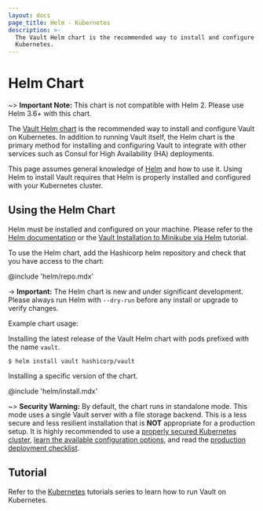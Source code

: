 ```yaml
---
layout: docs
page_title: Helm - Kubernetes
description: >-
  The Vault Helm chart is the recommended way to install and configure Vault on
  Kubernetes.
---
```


# Helm Chart

~> **Important Note:** This chart is not compatible with Helm 2. Please use Helm 3.6+ with this chart.

The [Vault Helm chart](https://github.com/hashicorp/vault-helm)
is the recommended way to install and configure Vault on Kubernetes.
In addition to running Vault itself, the Helm chart is the primary
method for installing and configuring Vault to integrate with other
services such as Consul for High Availability (HA) deployments.

This page assumes general knowledge of [Helm](https://helm.sh/) and
how to use it. Using Helm to install Vault requires that Helm is
properly installed and configured with your Kubernetes cluster.

## Using the Helm Chart

Helm must be installed and configured on your machine. Please refer to the [Helm
documentation](https://helm.sh/) or the [Vault Installation to Minikube via
Helm](https://learn.hashicorp.com/tutorials/vault/kubernetes-minikube-consul) tutorial.

To use the Helm chart, add the Hashicorp helm repository and check that you have
access to the chart:

@include 'helm/repo.mdx'

-> **Important:** The Helm chart is new and under significant development.
Please always run Helm with `--dry-run` before any install or upgrade to verify
changes.

Example chart usage:

Installing the latest release of the Vault Helm chart with pods prefixed with
the name `vault`.

```shell-session
$ helm install vault hashicorp/vault
```

Installing a specific version of the chart.

@include 'helm/install.mdx'

~> **Security Warning:** By default, the chart runs in standalone mode. This
mode uses a single Vault server with a file storage backend. This is a less
secure and less resilient installation that is **NOT** appropriate for a
production setup. It is highly recommended to use a [properly secured Kubernetes
cluster](https://kubernetes.io/docs/tasks/administer-cluster/securing-a-cluster/),
[learn the available configuration
options](/docs/platform/k8s/helm/configuration), and read the [production deployment
checklist](/docs/platform/k8s/helm/run#architecture).

## Tutorial

Refer to the [Kubernetes](https://learn.hashicorp.com/collections/vault/kubernetes)
tutorials series to learn how to run Vault on Kubernetes.
